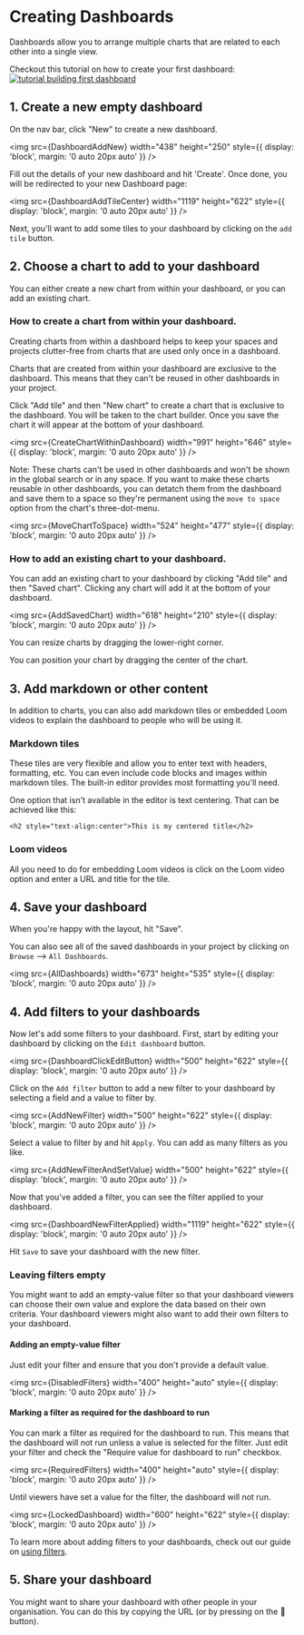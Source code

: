
# Creating Dashboards

Dashboards allow you to arrange multiple charts that are related to each other into a single view.

Checkout this tutorial on how to create your first dashboard:
[![tutorial building first dashboard](./assets/tutorial_building_first_dashboard.png)](https://youtu.be/olFcN8Pui08)

## 1. Create a new empty dashboard

On the nav bar, click "New" to create a new dashboard.

<img
  src={DashboardAddNew}
  width="438"
  height="250"
  style={{ display: 'block', margin: '0 auto 20px auto' }}
/>

Fill out the details of your new dashboard and hit 'Create'. Once done, you will be redirected to your new Dashboard page:

<img
  src={DashboardAddTileCenter}
  width="1119"
  height="622"
  style={{ display: 'block', margin: '0 auto 20px auto' }}
/>

Next, you'll want to add some tiles to your dashboard by clicking on the `add tile` button.

## 2. Choose a chart to add to your dashboard

You can either create a new chart from within your dashboard, or you can add an existing chart.

### How to create a chart from within your dashboard.

Creating charts from within a dashboard helps to keep your spaces and projects clutter-free from charts that are used only once in a dashboard.

Charts that are created from within your dashboard are exclusive to the dashboard. This means that they can't be reused in other dashboards in your project.

Click "Add tile" and then "New chart" to create a chart that is exclusive to the dashboard. You will be taken to the chart builder. Once you save the chart it will appear at the bottom of your dashboard.

<img
  src={CreateChartWithinDashboard}
  width="991"
  height="646"
  style={{ display: 'block', margin: '0 auto 20px auto' }}
/>

Note: These charts can't be used in other dashboards and won't be shown in the global search or in any space. If you want to make these charts reusable in other dashboards, you can detatch them from the dashboard and save them to a space so they're permanent using the `move to space` option from the chart's three-dot-menu.

<img
  src={MoveChartToSpace}
  width="524"
  height="477"
  style={{ display: 'block', margin: '0 auto 20px auto' }}
/>

### How to add an existing chart to your dashboard.

You can add an existing chart to your dashboard by clicking "Add tile" and then "Saved chart". Clicking any chart will add it at the bottom of your dashboard.

<img
  src={AddSavedChart}
  width="618"
  height="210"
  style={{ display: 'block', margin: '0 auto 20px auto' }}
/>

You can resize charts by dragging the lower-right corner.

You can position your chart by dragging the center of the chart.

## 3. Add markdown or other content

In addition to charts, you can also add markdown tiles or embedded Loom videos to explain the dashboard to people who will be using it. 

### Markdown tiles 

These tiles are very flexible and allow you to enter text with headers, formatting, etc. You can even include code blocks and images within markdown tiles. The built-in editor provides most formatting you'll need.

One option that isn't available in the editor is text centering. That can be achieved like this:

```
<h2 style="text-align:center">This is my centered title</h2>
```

### Loom videos

All you need to do for embedding Loom videos is click on the Loom video option and enter a URL and title for the tile.

## 4. Save your dashboard

When you're happy with the layout, hit "Save".

You can also see all of the saved dashboards in your project by clicking on `Browse` --> `All Dashboards`.

<img
  src={AllDashboards}
  width="673"
  height="535"
  style={{ display: 'block', margin: '0 auto 20px auto' }}
/>

## 4. Add filters to your dashboards

Now let's add some filters to your dashboard. First, start by editing your dashboard by clicking on the `Edit dashboard` button.

<img
  src={DashboardClickEditButton}
  width="500"
  height="622"
  style={{ display: 'block', margin: '0 auto 20px auto' }}
/>

Click on the `Add filter` button to add a new filter to your dashboard by selecting a field and a value to filter by.

<img
  src={AddNewFilter}
  width="500"
  height="622"
  style={{ display: 'block', margin: '0 auto 20px auto' }}
/>

Select a value to filter by and hit `Apply`. You can add as many filters as you like.

<img
  src={AddNewFilterAndSetValue}
  width="500"
  height="622"
  style={{ display: 'block', margin: '0 auto 20px auto' }}
/>

Now that you've added a filter, you can see the filter applied to your dashboard.

<img
  src={DashboardNewFilterApplied}
  width="1119"
  height="622"
  style={{ display: 'block', margin: '0 auto 20px auto' }}
/>

Hit `Save` to save your dashboard with the new filter.

### Leaving filters empty

You might want to add an empty-value filter so that your dashboard viewers can choose their own value and explore the data based on their own criteria.
Your dashboard viewers might also want to add their own filters to your dashboard.

#### Adding an empty-value filter

Just edit your filter and ensure that you don't provide a default value.

<img
  src={DisabledFilters}
  width="400"
  height="auto"
  style={{ display: 'block', margin: '0 auto 20px auto' }}
/>

#### Marking a filter as required for the dashboard to run

You can mark a filter as required for the dashboard to run. This means that the dashboard will not run unless a value is selected for the filter.
Just edit your filter and check the "Require value for dashboard to run" checkbox.

<img
  src={RequiredFilters}
  width="400"
  height="auto"
  style={{ display: 'block', margin: '0 auto 20px auto' }}
/>

Until viewers have set a value for the filter, the dashboard will not run.

<img
  src={LockedDashboard}
  width="600"
  height="622"
  style={{ display: 'block', margin: '0 auto 20px auto' }}
/>

To learn more about adding filters to your dashboards, check out our guide on [using filters](/guides/limiting-data-using-filters).

## 5. Share your dashboard

You might want to share your dashboard with other people in your organisation. You can do this by copying the URL (or by pressing on the 🔗 button).
